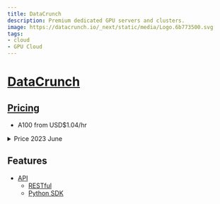 ```yaml
---
title: DataCrunch
description: Premium dedicated GPU servers and clusters.
image: https://datacrunch.io/_next/static/media/Logo.6b773500.svg
tags:
- cloud
- GPU Cloud
---
```


# [DataCrunch](https://datacrunch.io/)

## [Pricing](https://datacrunch.io/products)

- A100 from USD$1.04/hr

<details>
<summary>Price 2023 June</summary>
| INSTANCE NAME  | GPU MODEL | GPU  | CPU | RAM | VRAM | P2P     | PRICE ON DEMAND | 6-MONTH PRICE | 2-YEAR PRICE |
|----------------|-----------|------|-----|-----|------|---------|-----------------|---------------|--------------|
| 1A100.40S.22V  | A100 40GB | 1    | 22  | 120 | 40   | /       | $1.95/h         | $1.57/h       | $1.04/h      |
| 2A100.40S.44V  | A100 40GB | 2    | 44  | 240 | 80   | /       | $3.90/h         | $3.14/h       | $2.09/h      |
| 4A100.40S.88V  | A100 40GB | 4    | 88  | 480 | 160  | /       | $7.80/h         | $6.28/h       | $4.17/h      |
| 8A100.40S.176V | A100 40GB | 8    | 176 | 960 | 320  | /       | $15.60/h        | $12.56/h      | $8.35/h      |
| 1A100.22V      | A100 80GB | 1    | 22  | 120 | 80   | /       | $2.20/h         | $1.77/h       | $1.18/h      |
| 2A100.44V      | A100 80GB | 2    | 44  | 240 | 160  | 100 GB/s | $4.40/h         | $3.54/h       | $2.35/h      |
| 4A100.88V      | A100 80GB | 4    | 88  | 480 | 320  | 300 GB/s | $8.80/h         | $7.09/h       | $4.71/h      |
| 8A100.176V     | A100 80GB | 8    | 176 | 960 | 640  | 600 GB/s | $17.60/h        | $14.18/h      | $9.42/h      |
| 1A6000.10V         | A6000 48GB       | 1   | 10  | 60  | 48   | /                    | $0.99/h         | $0.80/h       | $0.53/h      |
| 2A6000.20V         | A6000 48GB       | 2   | 20  | 120 | 96   | /                    | $1.98/h         | $1.59/h       | $1.06/h      |
| 4A6000.40V         | A6000 48GB       | 4   | 40  | 240 | 192  | /                    | $3.96/h         | $3.19/h       | $2.12/h      |
| 8A6000.80V         | A6000 48GB       | 8   | 80  | 480 | 384  | /                    | $7.92/h         | $6.38/h       | $4.24/h      |
| 1RTX6000ADA.10V    | RTX6000 Ada 48GB | 1   | 10  | 60  | 48   | /                    | $1.15/h         | $0.93/h       | $0.62/h      |
| 2RTX6000ADA.20V    | RTX6000 Ada 48GB | 2   | 20  | 120 | 96   | /                    | $2.30/h         | $1.85/h       | $1.23/h      |
| 4RTX6000ADA.40V    | RTX6000 Ada 48GB | 4   | 40  | 240 | 192  | /                    | $4.60/h         | $3.70/h       | $2.46/h      |
| 8RTX6000ADA.80V    | RTX6000 Ada 48GB | 8   | 80  | 480 | 384  | /                    | $9.20/h         | $7.41/h       | $4.92/h      |
| 1V100.6V           | V100 16GB        | 1   | 6   | 23  | 16   | /                    | $0.89/h         | $0.72/h       | $0.48/h      |
| 2V100.10V          | V100 16GB        | 2   | 10  | 45  | 32   | NVLink up to 50GB/s  | $1.78/h         | $1.43/h       | $0.95/h      |
| 4V100.20V          | V100 16GB        | 4   | 20  | 90  | 64   | NVLink up to 50GB/s  | $3.56/h         | $2.87/h       | $1.90/h      |
| 8V100.48V          | V100 16GB        | 8   | 48  | 180 | 128  | NVLink up to 50GB/s  | $7.12/h         | $5.73/h       | $3.81/h      |
</details>

## Features

- [API](https://datacrunch.stoplight.io/docs/datacrunch-public/ZG9jOjMzODU3NQ-introduction)
  - [RESTful](https://datacrunch.stoplight.io/docs/datacrunch-public/f7c62c1ce7843-data-crunch-io-public-api)
  - [Python SDK](https://datacrunch-python.readthedocs.io/en/latest/)